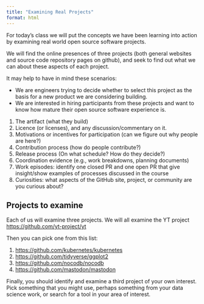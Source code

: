 ```yaml
---
title: "Examining Real Projects"
format: html
---
```


For today's class we will put the concepts we have been learning into action by examining real world open source software projects.

We will find the online presences of three projects (both general websites and source code repository pages on github), and seek to find out what we can about these aspects of each project.

It may help to have in mind these scenarios: 

- We are engineers trying to decide whether to select this project as the basis for a new product we are considering building.
- We are interested in hiring participants from these projects and want to know how mature their open source software experience is.

1. The artifact (what they build)
2. Licence (or licenses), and any discussion/commentary on it.
3. Motivations or incentives for participation (can we figure out why people are here?)
4. Contribution process (how do people contribute?)
5. Release process (On what schedule? How do they decide?)
5. Coordination evidence (e.g., work breakdowns, planning documents)
6. Work episodes: identify one closed PR and one open PR that give insight/show examples of processes discussed in the course  
7. Curiosities: what aspects of the GitHub site, project, or community are you curious about?

## Projects to examine

Each of us will examine three projects.  We will all examine the YT project <https://github.com/yt-project/yt>

Then you can pick one from this list:

1. <https://github.com/kubernetes/kubernetes>
3. <https://github.com/tidyverse/ggplot2>
4. <https://github.com/nocodb/nocodb>
5. <https://github.com/mastodon/mastodon>

Finally, you should identify and examine a third project of your own interest. Pick something that you might use, perhaps something from your data science work, or search for a tool in your area of interest.